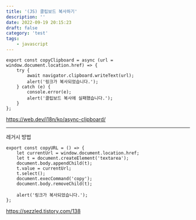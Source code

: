 ```yaml
---
title: '(JS) 클립보드 복사하기'
description: ''
date: 2022-09-19 20:15:23
draft: false
category: 'test'
tags:
    - javascript
---
```


```tsx {3}
export const copyClipboard = async (url = window.document.location.href) => {
    try {
        await navigator.clipboard.writeText(url);
        alert('링크가 복사되었습니다.');
    } catch (e) {
        console.error(e);
        alert('클립보드 복사에 실패했습니다.');
    }
};
```

https://web.dev/i18n/ko/async-clipboard/

---

레거시 방법

```tsx
export const copyURL = () => {
    let currentUrl = window.document.location.href;
    let t = document.createElement('textarea');
    document.body.appendChild(t);
    t.value = currentUrl;
    t.select();
    document.execCommand('copy');
    document.body.removeChild(t);

    alert('링크가 복사되었습니다.');
};
```

https://sezzled.tistory.com/138
